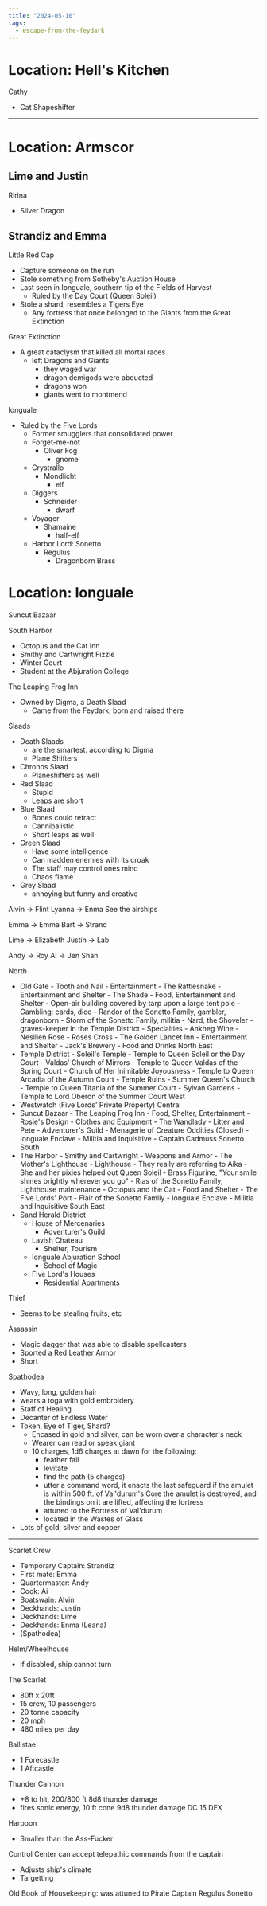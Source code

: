 ```yaml
---
title: "2024-05-10"
tags:
  - escape-from-the-feydark
---
```


# Location: Hell's Kitchen

Cathy

* Cat Shapeshifter

***

# Location: Armscor

## Lime and Justin

Ririna

* Silver Dragon

## Strandiz and Emma

Little Red Cap

* Capture someone on the run
* Stole something from Sotheby's Auction House
* Last seen in Ionguale, southern tip of the Fields of Harvest
  * Ruled by the Day Court (Queen Soleil)
* Stole a shard, resembles a Tigers Eye
  * Any fortress that once belonged to the Giants from the Great Extinction

Great Extinction

* A great cataclysm that killed all mortal races
  * left Dragons and Giants
    * they waged war
    * dragon demigods were abducted
    * dragons won
    * giants went to montmend

Ionguale

* Ruled by the Five Lords
  * Former smugglers that consolidated power
  * Forget-me-not
    * Oliver Fog
      * gnome
  * Crystrallo
    * Mondlicht
      * elf
  * Diggers
    * Schneider
      * dwarf
  * Voyager
    * Shamaine
      * half-elf
  * Harbor Lord: Sonetto
    * Regulus
      * Dragonborn Brass

# Location: Ionguale

Suncut Bazaar

South Harbor

* Octopus and the Cat Inn
* Smithy and Cartwright Fizzle
* Winter Court
* Student at the Abjuration College

The Leaping Frog Inn

* Owned by Digma, a Death Slaad
  * Came from the Feydark, born and raised there

Slaads

* Death Slaads
  * are the smartest. according to Digma
  * Plane Shifters
* Chronos Slaad
  * Planeshifters as well
* Red Slaad
  * Stupid
  * Leaps are short
* Blue Slaad
  * Bones could retract
  * Cannibalistic
  * Short leaps as well
* Green Slaad
  * Have some intelligence
  * Can madden enemies with its croak
  * The staff may control ones mind
  * Chaos flame
* Grey Slaad
  * annoying but funny and creative

Alvin -> Flint Lyanna -> Enma See the airships

Emma -> Emma Bart -> Strand

Lime -> Elizabeth Justin -> Lab

Andy -> Roy Ai -> Jen Shan

North

* Old Gate - Tooth and Nail - Entertainment - The Rattlesnake - Entertainment
  and Shelter - The Shade - Food, Entertainment and Shelter - Open-air building
  covered by tarp upon a large tent pole - Gambling: cards, dice - Randor of the
  Sonetto Family, gambler, dragonborn - Storm of the Sonetto Family, militia -
  Nard, the Shoveler - graves-keeper in the Temple District - Specialties -
  Ankheg Wine - Nesilien Rose - Roses Cross - The Golden Lancet Inn -
  Entertainment and Shelter - Jack's Brewery - Food and Drinks North East
* Temple District - Soleil's Temple - Temple to Queen Soleil or the Day Court -
  Valdas' Church of Mirrors - Temple to Queen Valdas of the Spring Court -
  Church of Her Inimitable Joyousness - Temple to Queen Arcadia of the Autumn
  Court - Temple Ruins - Summer Queen's Church - Temple to Queen Titania of the
  Summer Court - Sylvan Gardens - Temple to Lord Oberon of the Summer Court West
* Westwatch (Five Lords' Private Property) Central
* Suncut Bazaar - The Leaping Frog Inn - Food, Shelter, Entertainment - Rosie's
  Design - Clothes and Equipment - The Wandlady - Litter and Pete - Adventurer's
  Guild - Menagerie of Creature Oddities (Closed) - Ionguale Enclave - Militia
  and Inquisitive - Captain Cadmuss Sonetto South
* The Harbor - Smithy and Cartwright - Weapons and Armor - The Mother's
  Lighthouse - Lighthouse - They really are referring to Aika - She and her
  pixies helped out Queen Soleil - Brass Figurine, "Your smile shines brightly
  wherever you go" - Rias of the Sonetto Family, Lighthouse maintenance -
  Octopus and the Cat - Food and Shelter - The Five Lords' Port - Flair of the
  Sonetto Family - Ionguale Enclave - MIlitia and Inquisitive South East
* Sand Herald District
  * House of Mercenaries
    * Adventurer's Guild
  * Lavish Chateau
    * Shelter, Tourism
  * Ionguale Abjuration School
    * School of Magic
  * Five Lord's Houses
    * Residential Apartments

Thief

* Seems to be stealing fruits, etc

Assassin

* Magic dagger that was able to disable spellcasters
* Sported a Red Leather Armor
* Short

Spathodea

* Wavy, long, golden hair
* wears a toga with gold embroidery
* Staff of Healing
* Decanter of Endless Water
* Token, Eye of Tiger, Shard?
  * Encased in gold and silver, can be worn over a character's neck
  * Wearer can read or speak giant
  * 10 charges, 1d6 charges at dawn for the following:
    * feather fall
    * levitate
    * find the path (5 charges)
    * utter a command word, it enacts the last safeguard if the amulet is within
      500 ft. of Val'durum's Core the amulet is destroyed, and the bindings on
      it are lifted, affecting the fortress
    * attuned to the Fortress of Val'durum
    * located in the Wastes of Glass
* Lots of gold, silver and copper

***

Scarlet Crew

* Temporary Captain: Strandiz
* First mate: Emma
* Quartermaster: Andy
* Cook: Ai
* Boatswain: Alvin
* Deckhands: Justin
* Deckhands: Lime
* Deckhands: Enma (Leana)
* (Spathodea)

Helm/Wheelhouse

* if disabled, ship cannot turn

The Scarlet

* 80ft x 20ft
* 15 crew, 10 passengers
* 20 tonne capacity
* 20 mph
* 480 miles per day

Ballistae

* 1 Forecastle
* 1 Aftcastle

Thunder Cannon

* +8 to hit, 200/800 ft 8d8 thunder damage
* fires sonic energy, 10 ft cone 9d8 thunder damage DC 15 DEX

Harpoon

* Smaller than the Ass-Fucker

Control Center can accept telepathic commands from the captain

* Adjusts ship's climate
* Targetting

Old Book of Housekeeping: was attuned to Pirate Captain Regulus Sonetto
